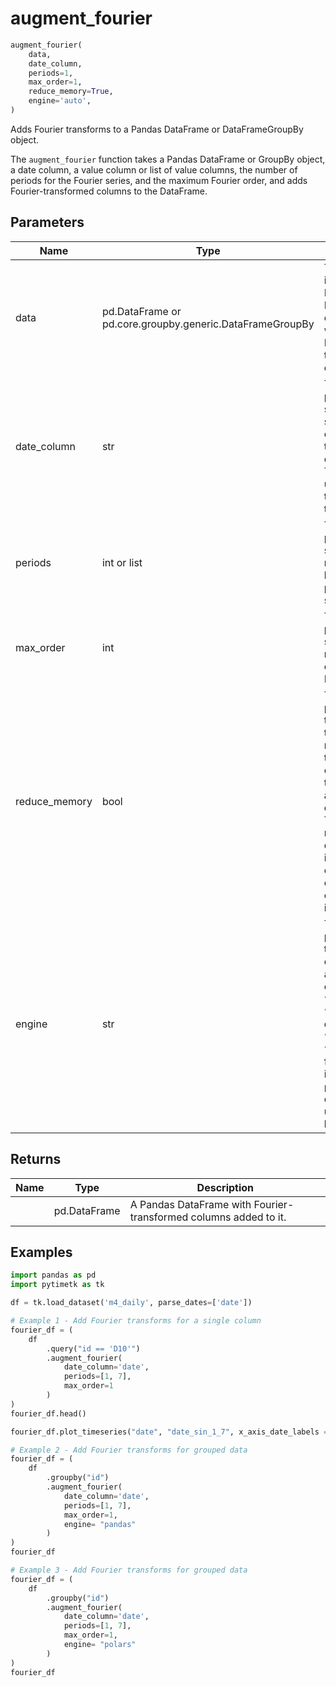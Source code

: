# augment_fourier { #pytimetk.augment_fourier }

```python
augment_fourier(
    data,
    date_column,
    periods=1,
    max_order=1,
    reduce_memory=True,
    engine='auto',
)
```

Adds Fourier transforms to a Pandas DataFrame or DataFrameGroupBy object.

The `augment_fourier` function takes a Pandas DataFrame or GroupBy object, a date column, a value column or list of value columns, the number of periods for the Fourier series, and the maximum Fourier order, and adds Fourier-transformed columns to the DataFrame.

## Parameters {.doc-section .doc-section-parameters}

| Name          | Type                                                     | Description                                                                                                                                                                                                                                                                                             | Default    |
|---------------|----------------------------------------------------------|---------------------------------------------------------------------------------------------------------------------------------------------------------------------------------------------------------------------------------------------------------------------------------------------------------|------------|
| data          | pd.DataFrame or pd.core.groupby.generic.DataFrameGroupBy | The `data` parameter is the input DataFrame or DataFrameGroupBy object that you want to add Fourier-transformed columns to.                                                                                                                                                                             | _required_ |
| date_column   | str                                                      | The `date_column` parameter is a string that specifies the name of the column in the DataFrame that contains the dates. This column will be used to compute the Fourier transforms.                                                                                                                     | _required_ |
| periods       | int or list                                              | The `periods` parameter specifies how many timesteps between each peak in the fourier series. Default is 1.                                                                                                                                                                                             | `1`        |
| max_order     | int                                                      | The `max_order` parameter specifies the maximum Fourier order to calculate. Default is 1.                                                                                                                                                                                                               | `1`        |
| reduce_memory | bool                                                     | The `reduce_memory` parameter is used to specify whether to reduce the memory usage of the DataFrame by converting int, float to smaller bytes and str to categorical data. This reduces memory for large data but may impact resolution of float and will change str to categorical. Default is False. | `True`     |
| engine        | str                                                      | The `engine` parameter is used to specify the engine to use for augmenting lags. It can be either "pandas" or "polars".  - The default value is "pandas".  - When "polars", the function will internally use the `polars` library. This can be faster than using "pandas" for large datasets.           | `'auto'`   |

## Returns {.doc-section .doc-section-returns}

| Name   | Type         | Description                                                      |
|--------|--------------|------------------------------------------------------------------|
|        | pd.DataFrame | A Pandas DataFrame with Fourier-transformed columns added to it. |

## Examples {.doc-section .doc-section-examples}

```python
import pandas as pd
import pytimetk as tk

df = tk.load_dataset('m4_daily', parse_dates=['date'])

# Example 1 - Add Fourier transforms for a single column
fourier_df = (
    df
        .query("id == 'D10'")
        .augment_fourier(
            date_column='date',
            periods=[1, 7],
            max_order=1
        )
)
fourier_df.head()

fourier_df.plot_timeseries("date", "date_sin_1_7", x_axis_date_labels = "%B %d, %Y",)
```

``` python
# Example 2 - Add Fourier transforms for grouped data
fourier_df = (
    df
        .groupby("id")
        .augment_fourier(
            date_column='date',
            periods=[1, 7],
            max_order=1,
            engine= "pandas"
        )
)
fourier_df
```

``` python
# Example 3 - Add Fourier transforms for grouped data
fourier_df = (
    df
        .groupby("id")
        .augment_fourier(
            date_column='date',
            periods=[1, 7],
            max_order=1,
            engine= "polars"
        )
)
fourier_df
```